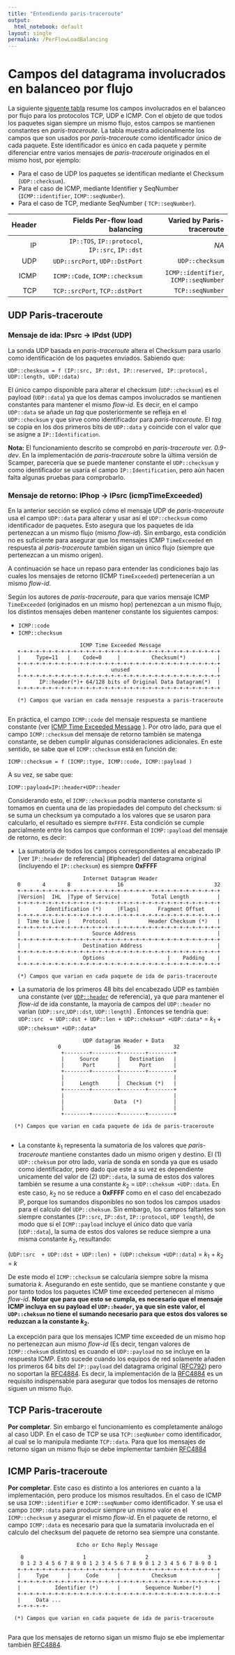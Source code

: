```yaml
---
title: "Entendiendo paris-traceroute"
output:
  html_notebook: default
layout: single
permalink: /PerFlowLoadBalancing
---
```


# Campos del datagrama involucrados en balanceo por flujo 

La siguiente [siguente tabla](#table1) resume los campos involucrados en el balanceo por flujo para los protocolos TCP, UDP e ICMP. Con el objeto de que todos los paquetes sigan siempre un mismo flujo, estos campos se mantienen constantes en *paris-traceroute*. La tabla muestra adicionalmente los campos que son usados por *paris-traceroute* como identificador único de cada paquete. Este identificador es único en cada paquete y permite diferenciar entre varios mensajes de *paris-traceroute* originados en el mismo host, por ejemplo:

* Para el caso de UDP los paquetes se identifican mediante el Checksum (`UDP::checksum`).
* Para el caso de ICMP, mediante Identifier y SeqNumber (`ICMP::identifier`, `ICMP::seqNumber`).
* Para el caso de TCP, mediante SeqNumber ( `TCP::seqNumber`).

<a id="table1"></a>

|     Header   |Fields Per-flow load balancing                   |   Varied by Paris-traceroute         |
|-------------:|------------------------------------------------:|-------------------------------------:|
|       IP     | `IP::TOS`, `IP::protocol`, `IP::src`, `IP::dst` |                *NA*                  |
|       UDP    |       `UDP::srcPort`, `UDP::DstPort`            |           `UDP::checksum`            |
|       ICMP   |        `ICMP::Code`, `ICMP::checksum`           |`ICMP::identifier`, `ICMP::seqNumber` |
|       TCP    |        `TCP::srcPort`, `TCP::dstPort`           |            `TCP::seqNumber`          |


## UDP Paris-traceroute

<a id="udpFowarding"></a>

### Mensaje de ida: IPsrc -> IPdst (UDP) 

La sonda UDP basada en *paris-traceroute* altera el Checksum para usarlo como identificación de los paquetes enviados. Sabiendo que: 

```
UDP::chesksum = f (IP::src, IP::dst, IP::reserved, IP::protocol, UDP::length, UDP::data)
```

El único campo disponible para alterar el checksum (`UDP::checksum`) es el payload (`UDP::data`) ya que los demas campos involucrados se mantienen constantes para mantener el mismo *flow-id*. Es decir, en el campo `UDP::data` se añade un *tag* que posteriormente se refleja en el `UDP::checksum` y que sirve como identificador para *paris-traceroute*. El *tag* se copia en los dos primeros bits de `UDP::data` y coincide con el valor que se asigne a `IP::Identification`.

**Nota:** El funcionamiento descrito se comprobó en *paris-traceroute ver. 0.9-dev*. En la implementación de *paris-traceroute* sobre la última versión de Scamper, parecería que se puede mantener constante el `UDP::checksum` y como identificador se usaría el campo `IP::Identification`, pero aún hacen falta algunas pruebas para comprobarlo.

### Mensaje de retorno: IPhop -> IPsrc (icmpTimeExceeded)

En la anterior sección se explicó cómo el mensaje UDP de *paris-traceroute* usa el campo `UDP::data` para alterar y usar así el `UDP::checksum` como identificador de paquetes. Esto asegura que los paquetes de ida pertenezcan a un mismo flujo (mismo *flow-id*). Sin embargo, esta condición no es suficiente para asegurar que los mensajes ICMP `TimeExceeded` en respuesta al *paris-traceroute* también sigan un único flujo (siempre que pertenezcan a un mismo origen).

A continuación se hace un repaso para entender las condiciones bajo las cuales los mensajes de retorno (ICMP `TimeExceeded`) pertenecerían a un mismo *flow-id*.

Según los autores de *paris-traceroute*, para que varios mensaje ICMP `TimeExceeded` (originados en un mismo hop) pertenezcan a un mismo flujo, los distintos mensajes deben mantener constante los siguientes campos:

*  `ICMP::code`
*  `ICMP::checksum`

<a id="icmp"></a>

```
                       ICMP Time Exceeded Message
   +-+-+-+-+-+-+-+-+-+-+-+-+-+-+-+-+-+-+-+-+-+-+-+-+-+-+-+-+-+-+-+-+
   |     Type=11   |    Code=0     |          Checksum(*)          |
   +-+-+-+-+-+-+-+-+-+-+-+-+-+-+-+-+-+-+-+-+-+-+-+-+-+-+-+-+-+-+-+-+
   |                             unused                            |
   +-+-+-+-+-+-+-+-+-+-+-+-+-+-+-+-+-+-+-+-+-+-+-+-+-+-+-+-+-+-+-+-+
   |      IP::header(*)+ 64/128 bits of Original Data Datagram(*)  |
   +-+-+-+-+-+-+-+-+-+-+-+-+-+-+-+-+-+-+-+-+-+-+-+-+-+-+-+-+-+-+-+-+

   (*) Campos que varian en cada mensaje respuesta a paris-traceroute
   
```



En práctica,  el campo `ICMP::code` del mensaje respuesta se mantiene constante (ver [ICMP Time Exceeded Message](#icmp) ). Por otro lado, para que  el campo `ICMP::checksum` del mensaje de retorno también se matenga constante, se deben cumplir algunas consideraciones adicionales. En este sentido,  se sabe que el  `ICMP::checksum` está en función de:

```
ICMP::checksum = f (ICMP::type, ICMP::code, ICMP::payload )
```

A su vez, se sabe que:

```
ICMP::payload=IP::header+UDP::header
```

Considerando esto, el `ICMP::checksum` podría manterse constante si tomamos en cuenta una de las propiedades del computo del checksum: si se suma un checksum ya computado a los valores que se usaron para calcularlo, el resultado es siempre `0xFFFF`. Esta condición se cumple parcialmente entre los campos que conforman el `ICMP::payload` del mensaje de retorno, es decir:

* La sumatoria de todos los campos correspondientes al encabezado IP [ver `IP::header` de referencia] (#ipheader) del datagrama original (incluyendo el `IP::checksum`) es siempre **0xFFFF**

<a id="ipheader"></a>
```
                        Internet Datagram Header
   0       4       8               16                             32                     
   +-+-+-+-+-+-+-+-+-+-+-+-+-+-+-+-+-+-+-+-+-+-+-+-+-+-+-+-+-+-+-+-+
   |Version|  IHL  |Type of Service|          Total Length         |
   +-+-+-+-+-+-+-+-+-+-+-+-+-+-+-+-+-+-+-+-+-+-+-+-+-+-+-+-+-+-+-+-+
   |        Identification (*)     |Flags|      Fragment Offset    |
   +-+-+-+-+-+-+-+-+-+-+-+-+-+-+-+-+-+-+-+-+-+-+-+-+-+-+-+-+-+-+-+-+
   |  Time to Live |    Protocol   |         Header Checksum (*)   |
   +-+-+-+-+-+-+-+-+-+-+-+-+-+-+-+-+-+-+-+-+-+-+-+-+-+-+-+-+-+-+-+-+
   |                       Source Address                          |
   +-+-+-+-+-+-+-+-+-+-+-+-+-+-+-+-+-+-+-+-+-+-+-+-+-+-+-+-+-+-+-+-+
   |                    Destination Address                        |
   +-+-+-+-+-+-+-+-+-+-+-+-+-+-+-+-+-+-+-+-+-+-+-+-+-+-+-+-+-+-+-+-+
   |                    Options                    |    Padding    |
   +-+-+-+-+-+-+-+-+-+-+-+-+-+-+-+-+-+-+-+-+-+-+-+-+-+-+-+-+-+-+-+-+
   
   (*) Campos que varian en cada paquete de ida de paris-traceroute

```

* La sumatoria de los primeros 48 bits del encabezado UDP es también una constante (ver [`UDP::header`](#udpheader) de referencia), ya que para mantener el *flow-id* de ida constante, la mayoría de campos del `UDP::header` no varían (`UDP::src`,`UDP::dst`, `UDP::length`) . Entonces se tendría que:
`UDP::src  + UDP::dst + UDP::len + UDP::cheksum* +UDP::data*` = $k_1$ + `UDP::cheksum* +UDP::data*`


<a id="udpheader"></a>
```
                        UDP datagram Header + Data
                0                 16                 32  
                 +--------+--------+--------+--------+
                 |     Source      |   Destination   |
                 |      Port       |      Port       |
                 +--------+--------+--------+--------+
                 |                 |                 |
                 |     Length      |  Checksum (*)   |
                 +--------+--------+--------+--------+
                 |                                   |
                 |                Data  (*)          |
                 |                                   |
                 +--------+--------+--------+--------+   
                 
  (*) Campos que varian en cada paquete de ida de paris-traceroute
 
```

* La constante $k_1$ representa la sumatoria de  los valores que *paris-traceroute* mantiene constantes dado un mismo origen y destino. El (1) `UDP::cheksum` por otro lado, varia de sonda en sonda ya que es usado como identificador, pero dado que este a su vez es dependiente unicamente del valor de (2) `UDP::data`, la suma de estos dos valores también se resume a una constante $k_2$ = `UDP::cheksum +UDP::data`. En este caso, $k_2$ no se reduce a **0xFFFF** como en el caso del encabezado IP, porque los sumandos disponibles no son todos los campos usados para el calculo del `UDP::cheksum`. Sin embargo, los campos faltantes son siempre constantes (`IP::src`, `IP::dst`, `IP::protocol`, `UDP length`), de modo que si el `ICMP::payload` incluye el único dato que varía (`UDP::data`),  la suma de estos dos valores se reduce siempre a una misma constante $k_2$, resultando:

 (`UDP::src  + UDP::dst + UDP::len) + (UDP::cheksum +UDP::data`) = $k_1$ + $k_2$ = $k$
 
 
De este modo el `ICMP::checksum` se calcularía siempre sobre la misma sumatoria $k$. Asegurando en este sentido, que se mantiene constante y que por tanto todos los paquetes ICMP time exceeded pertenecen al mismo *flow-id*. **Notar que para que esto se cumpla, es necesario que el mensaje ICMP incluya en su payload el `UDP::header`, ya que sin este valor, el `UDP::cheksum` no tiene el sumando necesario para que estos dos valores se reduzcan a la constante $k_2$.**

La excepción para que los mensajes ICMP time exceeded de un mismo hop no pertenezcan aun mismo *flow-id* (Es decir, tengan valores de `ICMP::cheksum` distintos) es cuando  el `UDP::payload` no se incluye en la respuesta ICMP. Esto sucede cuando los equipos de red solamente añaden los primeros 64 bits del `IP::payload` del datagrama original ([RFC792](https://tools.ietf.org/html/rfc792)) pero no soportan la [RFC4884](https://tools.ietf.org/html/rfc4884). Es decir, la implementación de la  [RFC4884](https://tools.ietf.org/html/rfc4884) es un requisito indispensable para asegurar que todos los mensajes de retorno siguen un mismo flujo.

## TCP Paris-traceroute

**Por completar**. Sin embargo el funcionamiento es completamente análogo al caso UDP. En el caso de TCP se usa `TCP::seqNumber` como identificador, al cual se lo manipula mediante `TCP::data`. Para que los mensajes de retorno sigan un mismo flujo se debe implementar también [RFC4884](https://tools.ietf.org/html/rfc4884)

 
## ICMP Paris-traceroute

**Por completar**. Este caso es distinto a los anteriores en cuanto a la implementación, pero produce los mismos resultados. En el caso de ICMP se usa `ICMP::identifier` e `ICMP::seqNumber` como identificador. Y se usa el campo `ICMP::data` para producir siempre un mismo valor en el `ICMP::checksum` y asegurar el mismo *flow-id*. En el paquete de retorno, el campo `ICMP::data` es necesario para que la sumataria involucrada en el calculo del checksum del paquete de retorno sea siempre una constante.

 
```
                      Echo or Echo Reply Message
                      
    0                   1                   2                   3
    0 1 2 3 4 5 6 7 8 9 0 1 2 3 4 5 6 7 8 9 0 1 2 3 4 5 6 7 8 9 0 1
   +-+-+-+-+-+-+-+-+-+-+-+-+-+-+-+-+-+-+-+-+-+-+-+-+-+-+-+-+-+-+-+-+
   |     Type      |     Code      |          Checksum             |
   +-+-+-+-+-+-+-+-+-+-+-+-+-+-+-+-+-+-+-+-+-+-+-+-+-+-+-+-+-+-+-+-+
   |           Identifier (*)      |        Sequence Number(*)     |
   +-+-+-+-+-+-+-+-+-+-+-+-+-+-+-+-+-+-+-+-+-+-+-+-+-+-+-+-+-+-+-+-+
   |     Data ...
   +-+-+-+-+-
 
  (*) Campos que varian en cada paquete de ida de paris-traceroute
  
```


Para que los mensajes de retorno sigan un mismo flujo se ebe implementar también [RFC4884](https://tools.ietf.org/html/rfc4884).
